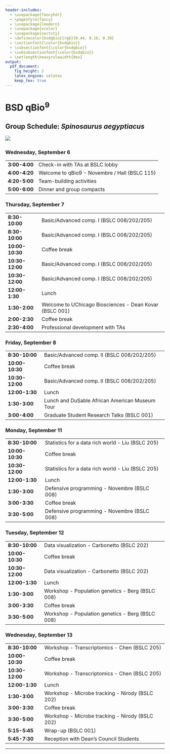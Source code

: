 ```yaml
---
header-includes:
  - \usepackage{fancyhdr}
  - \pagestyle{fancy}
  - \usepackage{lmodern}
  - \usepackage{xcolor}
  - \usepackage{sectsty}
  - \definecolor{bsdqbio}{rgb}{0.44, 0.16, 0.39}
  - \sectionfont{\color{bsdqbio}}
  - \subsectionfont{\color{bsdqbio}}
  - \subsubsectionfont{\color{bsdqbio}}
  - \setlength\heavyrulewidth{0ex}
output:
  pdf_document:
    fig_height: 2
    latex_engine: xelatex
    keep_tex: true
---
```

# BSD qBio$^9$ 

## Group Schedule: *Spinosaurus aegyptiacus*
 ![](https://github.com/StefanoAllesina/BSD-QBio5/raw/master/logo_group/Spinosaurus_aegyptiacus.png)     

### Wednesday, September 6 

------------------    ---------------------------------------------------------
**3:00-4:00**         Check-in with TAs at BSLC lobby                          
**4:00-4:20**         Welcome to qBio9 - Novembre / Hall (BSLC 115)            
**4:20-5:00**         Team-building activities                                 
**5:00-6:00**         Dinner and group compacts                                
------------------    ---------------------------------------------------------

### Thursday, September 7 

------------------    ---------------------------------------------------------
**8:30-10:00**        Basic/Advanced comp. I (BSLC 008/202/205)                
**8:30-10:00**        Basic/Advanced comp. I (BSLC 008/202/205)                
**10:00-10:30**       Coffee break                                             
**10:30-12:00**       Basic/Advanced comp. I (BSLC 008/202/205)                
**10:30-12:00**       Basic/Advanced comp. I (BSLC 008/202/205)                
**12:00-1:30**        Lunch                                                    
**1:30-2:00**         Welcome to UChicago Biosciences - Dean Kovar (BSLC 001)  
**2:00-2:30**         Coffee break                                             
**2:30-4:00**         Professional development with TAs                        
------------------    ---------------------------------------------------------

### Friday, September 8 

------------------    ---------------------------------------------------------
**8:30-10:00**        Basic/Advanced comp. II (BSLC 008/202/205)               
**10:00-10:30**       Coffee break                                             
**10:30-12:00**       Basic/Advanced comp. II (BSLC 008/202/205)               
**12:00-1:30**        Lunch                                                    
**1:30-3:00**          Lunch and DuSable African American Museum Tour          
**3:00-4:00**         Graduate Student Research Talks (BSLC 001)               
------------------    ---------------------------------------------------------

### Monday, September 11 

------------------    ---------------------------------------------------------
**8:30-10:00**        Statistics for a data rich world - Liu (BSLC 205)        
**10:00-10:30**       Coffee break                                             
**10:30-12:00**       Statistics for a data rich world - Liu (BSLC 205)        
**12:00-1:30**        Lunch                                                    
**1:30-3:00**         Defensive programming - Novembre (BSLC 008)              
**3:00-3:30**         Coffee break                                             
**3:30-5:00**         Defensive programming - Novembre (BSLC 008)              
------------------    ---------------------------------------------------------

### Tuesday, September 12 

------------------    ---------------------------------------------------------
**8:30-10:00**        Data visualization - Carbonetto (BSLC 202)               
**10:00-10:30**       Coffee break                                             
**10:30-12:00**       Data visualization - Carbonetto (BSLC 202)               
**12:00-1:30**        Lunch                                                    
**1:30-3:00**         Workshop - Population genetics - Berg (BSLC 008)         
**3:00-3:30**         Coffee break                                             
**3:30-5:00**         Workshop - Population genetics - Berg (BSLC 008)         
------------------    ---------------------------------------------------------

### Wednesday, September 13 

------------------    ---------------------------------------------------------
**8:30-10:00**        Workshop - Transcriptomics - Chen (BSLC 205)             
**10:00-10:30**       Coffee break                                             
**10:30-12:00**       Workshop - Transcriptomics - Chen (BSLC 205)             
**12:00-1:30**        Lunch                                                    
**1:30-3:00**         Workshop - Microbe tracking - Nirody (BSLC 202)          
**3:00-3:30**         Coffee break                                             
**3:30-5:00**         Workshop - Microbe tracking - Nirody (BSLC 202)          
**5:15-5:45**         Wrap-up (BSLC 001)                                       
**5:45-7:30**         Reception with Dean's Council Students                   
------------------    ---------------------------------------------------------



-------

